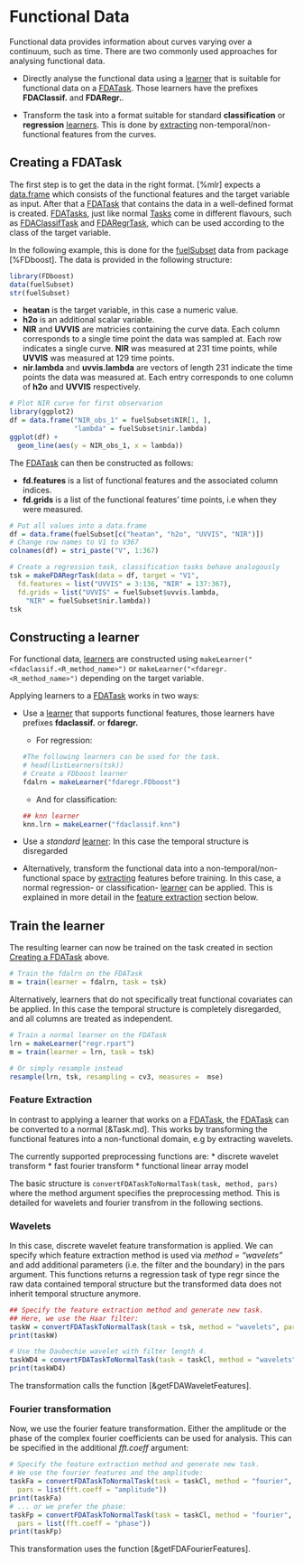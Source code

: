# Functional Data

Functional data provides information about curves varying over a continuum, such as time.
There are two commonly used approaches for analysing functional data.

* Directly analyse the functional data using a [learner](&Learner.md) that is suitable for functional data on a [FDATask](&makeFDATask). Those learners have the prefixes __FDAClassif.__ and __FDARegr.__.

* Transform the task into a format suitable for standard __classification__ or __regression__ [learners](&Learner.md). 
This is done by [extracting](functional_data.Rmd#feature-extraction) non-temporal/non-functional features from the curves.


## Creating a FDATask

The first step is to get the data in the right format. [%mlr] expects a  [data.frame](&base::data.frame) which consists of the functional features and the target variable as input.
After that a [FDATask](&makeFDATask) that contains the data in a well-defined format is created. [FDATasks](&makeFDATask), just like normal [Tasks](&Task.md) come in different flavours, such as [FDAClassifTask](&makeFDAClassifTask) and [FDARegrTask](&makeFDARegrTask), which can be used according to the class of the target variable.

In the following example, this is done for the [fuelSubset](fuelSubset.task) data from package [%FDboost].
The data is provided in the following structure:

```r
library(FDboost)
data(fuelSubset)
str(fuelSubset)
```

* __heatan__ is the target variable, in this case a numeric value.
* __h2o__ is an additional scalar variable.
* __NIR__ and __UVVIS__ are matricies containing the curve data. Each column corresponds to a single time point the data was sampled at. Each row indicates a single curve. __NIR__ was measured at $231$ time points, while __UVVIS__ was measured at $129$ time points.
* __nir.lambda__ and __uvvis.lambda__ are vectors of length $231$ indicate the time points the data was measured at. Each entry corresponds to one column of __h2o__ and __UVVIS__ respectively.

```r
# Plot NIR curve for first observarion
library(ggplot2)
df = data.frame("NIR_obs_1" = fuelSubset$NIR[1, ],
                "lambda" = fuelSubset$nir.lambda)
ggplot(df) + 
  geom_line(aes(y = NIR_obs_1, x = lambda))
```

The [FDATask](&makeFDATask) can then be constructed as follows:

* __fd.features__ is a list of functional features and the associated column indices.
* __fd.grids__ is a list of the functional features' time points, i.e when they were measured. 

```r
# Put all values into a data.frame
df = data.frame(fuelSubset[c("heatan", "h2o", "UVVIS", "NIR")])
# Change row names to V1 to V367
colnames(df) = stri_paste("V", 1:367)

# Create a regression task, classification tasks behave analogously
tsk = makeFDARegrTask(data = df, target = "V1", 
  fd.features = list("UVVIS" = 3:136, "NIR" = 137:367),
  fd.grids = list("UVVIS" = fuelSubset$uvvis.lambda,
    "NIR" = fuelSubset$nir.lambda))
tsk
```



## Constructing a learner

For functional data, [learners](&Learner.md) are constructed using 
`makeLearner("<fdaclassif.<R_method_name>")` or 
`makeLearner("<fdaregr.<R_method_name>")` depending on the target variable.

Applying learners to a [FDATask](&makeFDATask) works in two ways:

* Use a [learner](&Learner.md)
that supports functional features, those learners have prefixes  __fdaclassif.__ or __fdaregr.__

  + For regression: 
```r
#The following learners can be used for the task.
# head(listLearners(tsk))
# Create a FDboost learner
fdalrn = makeLearner("fdaregr.FDboost")
```

  + And for classification:
```r
## knn learner
knn.lrn = makeLearner("fdaclassif.knn")
```

* Use a _standard_ [learner](&Learner.md): 
In this case the temporal structure is disregarded

* Alternatively, transform the functional data into a non-temporal/non-functional space by [extracting](functional_data.Rmd#feature-extraction) features before training.
In this case, a normal regression- or classification- [learner](&Learner.md) 
can be applied. 
This is explained in more detail in the [feature extraction](functional_data.Rmd#feature-extraction)
section below.

## Train the learner

The resulting learner can now be trained on the task created in section [Creating a FDATask](functional_data.Rmd#creating-a-fdatask) above. 

```r
# Train the fdalrn on the FDATask
m = train(learner = fdalrn, task = tsk)
```

Alternatively, learners that do not specifically treat functional covariates can
be applied. In this case the temporal structure is completely disregarded, and all
columns are treated as independent.

```r
# Train a normal learner on the FDATask
lrn = makeLearner("regr.rpart")
m = train(learner = lrn, task = tsk)

# Or simply resample instead
resample(lrn, tsk, resampling = cv3, measures =  mse)
```

### Feature Extraction

In contrast to applying a learner that works on a [FDATask](&makeFDATask), the [FDATask](&makeFDATask) can be converted to a normal [&Task.md].
This works by transforming the functional features into a 
non-functional domain, e.g by extracting wavelets.

The currently supported preprocessing functions are:
* discrete wavelet transform
* fast fourier transform
* functional linear array model

The basic structure is `convertFDATaskToNormalTask(task, method, pars)` where the method argument specifies the preprocessing method. This is detailed for wavelets and fourier transfrom in the following sections.

### Wavelets

In this case, discrete wavelet feature transformation is applied.
We can specify which feature extraction method is used via _method = "wavelets"_ and add additional parameters (i.e. the filter and the boundary) in the pars argument. 
This functions returns a regression task of type regr since the raw data contained temporal structure but the transformed data does not inherit temporal structure anymore.
```r
## Specify the feature extraction method and generate new task.
## Here, we use the Haar filter:
taskW = convertFDATaskToNormalTask(task = tsk, method = "wavelets", pars = list(filter = "haar"))
print(taskW)

# Use the Daubechie wavelet with filter length 4.
taskWD4 = convertFDATaskToNormalTask(task = taskCl, method = "wavelets", pars = list(filter = "d4"))
print(taskWD4)
```
The transformation calls the function [&getFDAWaveletFeatures].


### Fourier transformation

Now, we use the fourier feature transformation. Either the amplitude or the phase of the complex fourier coefficients can be used for analysis. This can be specified in the additional _fft.coeff_ argument:

```r
# Specify the feature extraction method and generate new task.
# We use the fourier features and the amplitude:
taskFa = convertFDATaskToNormalTask(task = taskCl, method = "fourier", 
  pars = list(fft.coeff = "amplitude"))
print(taskFa)
# ... or we prefer the phase:
taskFp = convertFDATaskToNormalTask(task = taskCl, method = "fourier", 
  pars = list(fft.coeff = "phase"))
print(taskFp)
```

This transformation uses the function [&getFDAFourierFeatures].

